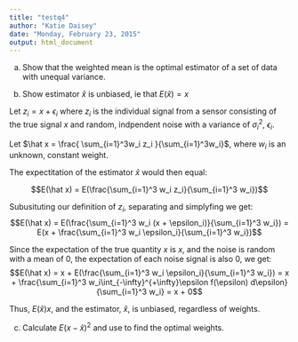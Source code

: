 ```yaml
---
title: "testq4"
author: "Katie Daisey"
date: "Monday, February 23, 2015"
output: html_document
---
```

a. Show that the weighted mean is the optimal estimator of a set of data with unequal variance.

b. Show estimator $\hat x$ is unbiased, ie that $E(\hat x) = x$

Let $z_i = x + \epsilon_i$ where $z_i$ is the individual signal from a sensor consisting of the true signal $x$ and random, indpendent noise with a variance of $\sigma_i^2$, $\epsilon_i$.

Let $\hat x = \frac{ \sum_{i=1}^3w_i z_i }{\sum_{i=1}^3w_i}$, where $w_i$ is an unknown, constant weight.

The expectitation of the estimator $\hat x$ would then equal:

$$E(\hat x) = E(\frac{\sum_{i=1}^3 w_i z_i}{\sum_{i=1}^3 w_i})$$

Subusituting our definition of $z_i$, separating and simplyfing we get:
$$E(\hat x) = E(\frac{\sum_{i=1}^3 w_i (x + \epsilon_i)}{\sum_{i=1}^3 w_i}) = E(x + \frac{\sum_{i=1}^3 w_i \epsilon_i}{\sum_{i=1}^3 w_i})$$


Since the expectation of the true quantity $x$ is $x$, and the noise is random with a mean of 0, the expectation of each noise signal is also 0, we get:
$$E(\hat x) = x + E(\frac{\sum_{i=1}^3 w_i \epsilon_i}{\sum_{i=1}^3 w_i}) = x + \frac{\sum_{i=1}^3 w_i\int_{-\infty}^{+\infty}\epsilon f(\epsilon) d\epsilon}{\sum_{i=1}^3 w_i} = x + 0$$

Thus, $E(\hat x) x$, and the estimator, $\hat x$, is unbiased, regardless of weights.


c. Calculate $E(x - \hat x)^2$ and use to find the optimal weights.